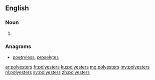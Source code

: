 ==English==

===Noun===
{{head|en}}

# {{plural of|polyester}}

===Anagrams===
* [[poetryless#English|poetryless]], [[proselytes#English|proselytes]]

[[ar:polyesters]]
[[fr:polyesters]]
[[ku:polyesters]]
[[mg:polyesters]]
[[my:polyesters]]
[[nl:polyesters]]
[[sv:polyesters]]
[[zh:polyesters]]